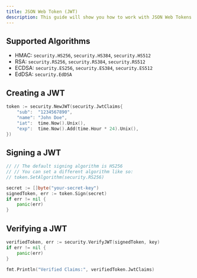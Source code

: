 ```yaml
---
title: JSON Web Token (JWT)
description: This guide will show you how to work with JSON Web Tokens using our security package.
---
```


## Supported Algorithms

- HMAC: `security.HS256`, `security.HS384`, `security.HS512`
- RSA: `security.RS256`, `security.RS384`, `security.RS512`
- ECDSA: `security.ES256`, `security.ES384`, `security.ES512`
- EdDSA: `security.EdDSA`

## Creating a JWT

```go
token := security.NewJWT(security.JwtClaims{
	"sub":  "1234567890",
	"name": "John Doe",
	"iat":  time.Now().Unix(),
	"exp":  time.Now().Add(time.Hour * 24).Unix(),
})
```

## Signing a JWT

```go
// // The default signing algorithm is HS256
// // You can set a different algorithm like so:
// token.SetAlgorithm(security.RS256)

secret := []byte("your-secret-key")
signedToken, err := token.Sign(secret)
if err != nil {
	panic(err)
}
```

## Verifying a JWT

```go
verifiedToken, err := security.VerifyJWT(signedToken, key)
if err != nil {
	panic(err)
}

fmt.Println("Verified Claims:", verifiedToken.JwtClaims)
```